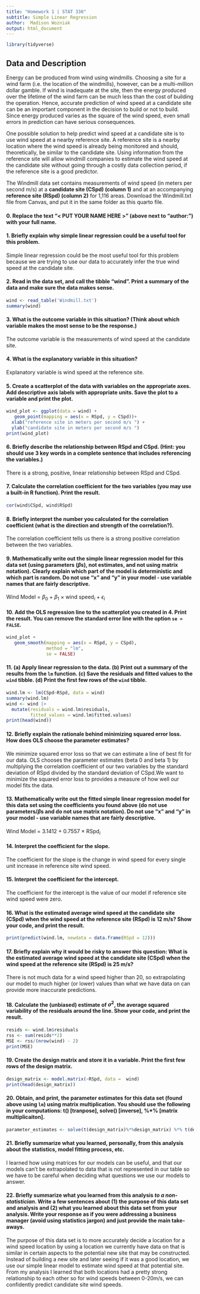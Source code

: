 ```yaml
---
title: "Homework 1 | STAT 330"
subtitle: Simple Linear Regression
author:  Madison Wozniak 
output: html_document
---
```


```r
library(tidyverse)
```

## Data and Description

Energy can be produced from wind using windmills. Choosing a site for a wind farm (i.e. the location of the windmills), however, can be a multi-million dollar gamble. If wind is inadequate at the site, then the energy produced over the lifetime of the wind farm can be much less than the cost of building the operation. Hence, accurate prediction of wind speed at a candidate site can be an important component in the decision to build or not to build. Since energy produced varies as the square of the wind speed, even small errors in prediction can have serious consequences.

One possible solution to help predict wind speed at a candidate site is to use wind speed at a nearby reference site. A reference site is a nearby location where the wind speed is already being monitored and should, theoretically, be similar to the candidate site. Using information from the reference site will allow windmill companies to estimate the wind speed at the candidate site without going through a costly data collection period, if the reference site is a good predictor. 

The Windmill data set contains measurements of wind speed (in meters per second m/s) at a **candidate site (CSpd) (column 1)** and at an accompanying **reference site (RSpd) (column 2)** for 1,116 areas. Download the Windmill.txt file from Canvas, and put it in the same folder as this quarto file.

#### 0. Replace the text "< PUT YOUR NAME HERE >" (above next to "author:") with your full name.

#### 1. Briefly explain why simple linear regression could be a useful tool for this problem.

Simple linear regression could be the most useful tool for this problem because we are trying to use our data to accurately infer the true wind speed at the candidate site. 

#### 2. Read in the data set, and call the tibble "wind". Print a summary of the data and make sure the data makes sense. 

```r
wind <- read_table('Windmill.txt')
summary(wind)
```

#### 3. What is the outcome variable in this situation? (Think about which variable makes the most sense to be the response.)

The outcome variable is the measurements of wind speed at the candidate site.

#### 4. What is the explanatory variable in this situation?

Explanatory variable is wind speed at the reference site.

#### 5. Create a scatterplot of the data with variables on the appropriate axes.  Add descriptive axis labels with appropriate units. Save the plot to a variable and print the plot.

```r
wind_plot <- ggplot(data = wind) + 
   geom_point(mapping = aes(x = RSpd, y = CSpd))+
  xlab("reference site in meters per second m/s ") +
  ylab("candidate site in meters per second m/s ")
print(wind_plot)
```

#### 6. Briefly describe the relationship between RSpd and CSpd. (Hint: you should use 3 key words in a complete sentence that includes referencing the variables.)

There is a strong, positive, linear relationship between RSpd and CSpd.

#### 7. Calculate the correlation coefficient for the two variables (you may use a built-in R function). Print the result.

```r
cor(wind$CSpd, wind$RSpd)
```

#### 8. Briefly interpret the number you calculated for the correlation coefficient (what is the direction and strength of the correlation?).

The correlation coefficient tells us there is a strong positive correlation between the two variables. 

#### 9. Mathematically write out the simple linear regression model for this data set (using parameters ($\beta$s), not estimates, and not using matrix notation). Clearly explain which part of the model is deterministic and which part is random. Do not use "x" and "y" in your model - use variable names that are fairly descriptive.


$\text{Wind Model}$ = $\beta_0$ + $\beta_1$ $\times$ $\text{wind speed}_i$ + $\epsilon_i$



#### 10. Add the OLS regression line to the scatterplot you created in 4. Print the result. You can remove the standard error line with the option `se = FALSE`.

```r
wind_plot + 
   geom_smooth(mapping = aes(x = RSpd, y = CSpd),
               method = "lm",
               se = FALSE)
```


#### 11. (a) Apply linear regression to the data. (b) Print out a summary of the results from the `lm` function. (c) Save the residuals and fitted values to the `wind` tibble. (d) Print the first few rows of the `wind` tibble.

```r
wind.lm <- lm(CSpd~RSpd, data = wind)
summary(wind.lm)
wind <- wind |>
  mutate(residuals = wind.lm$residuals,
         fitted_values = wind.lm$fitted.values)
print(head(wind))
```

#### 12. Briefly explain the rationale behind minimizing squared error loss.  How does OLS choose the parameter estimates?

We minimize squared error loss so that we can estimate a line of best fit for our data. OLS chooses the parameter estimates (beta 0 and beta 1) by multiplying the correlation coefficient of our two variables by the standard deviation of RSpd divided by the standard deviation of CSpd.We want to minimize the squared error loss to provides a measure of how well our model fits the data. 

#### 13. Mathematically write out the fitted simple linear regression model for this data set using the coefficients you found above (do not use parameters/$\beta$s and do not use matrix notation). Do not use "x" and "y" in your model - use variable names that are fairly descriptive.

$\text{Wind Model}$ = 3.1412 + 0.7557 $\times$ $\text{RSpd}_i$ 

#### 14. Interpret the coefficient for the slope.

The coefficient for the slope is the change in wind speed for every single unit increase in reference site wind speed.

#### 15. Interpret the coefficient for the intercept.

The coefficient for the intercept is the value of our model if reference site wind speed were zero. 

#### 16. What is the estimated average wind speed at the candidate site (CSpd) when the wind speed at the reference site (RSpd) is 12 m/s? Show your code, and print the result.

```r
print(predict(wind.lm, newdata = data.frame(RSpd = 12)))
```

#### 17. Briefly explain why it would be risky to answer this question: What is the estimated average wind speed at the candidate site (CSpd) when the wind speed at the reference site (RSpd) is 25 m/s?

There is not much data for a wind speed higher than 20, so extrapolating our model to much higher (or lower) values than what we have data on can provide more inaccurate predictions.

#### 18. Calculate the (unbiased) estimate of $\sigma^2$, the average squared variability of the residuals around the line. Show your code, and print the result.

```r
resids <- wind.lm$residuals
rss <- sum(resids**2)
MSE <- rss/(nrow(wind) - 2)
print(MSE)
```

#### 19. Create the design matrix and store it in a variable. Print the first few rows of the design matrix.

```r
design_matrix <- model.matrix(~RSpd, data =  wind)
print(head(design_matrix))
```

#### 20. Obtain, and print, the parameter estimates for this data set (found above using `lm`) using matrix multiplication. You should use the following in your computations: t() [tranpose], solve() [inverse], %*% [matrix multiplicaiton].

```r
parameter_estimates <- solve(t(design_matrix)%*%design_matrix) %*% t(design_matrix) %*% wind$CSpd

```

#### 21. Briefly summarize what you learned, personally, from this analysis about the statistics, model fitting process, etc.

I learned how using matrices for our models can be useful, and that our models can't be extrapolated to data that is not represented in our table so we have to be careful when deciding what questions we use our models to answer. 

#### 22. Briefly summarize what you learned from this analysis *to a non-statistician*. Write a few sentences about (1) the purpose of this data set and analysis and (2) what you learned about this data set from your analysis. Write your response as if you were addressing a business manager (avoid using statistics jargon) and just provide the main take-aways.

The purpose of this data set is to more accurately decide a location for a wind speed location by using a location we currently have data on that is similar in certain aspects to the potential new site that may be constructed. Instead of building a new site and later seeing if it was a good location, we use our simple linear model to estimate wind speed at that potential site. From my analysis I learned that both locations had a pretty strong relationship to each other so for wind speeds between 0-20m/s, we can confidently predict candidate site wind speeds. 

